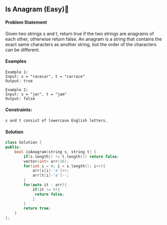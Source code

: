 ## Is Anagram (Easy)🎯


#### Problem Statement

Given two strings s and t, return true if the two strings are anagrams of each other, otherwise return false.
An anagram is a string that contains the exact same characters as another string, but the order of the characters
can be different.

#### Examples

```
Example 1:
Input: s = "racecar", t = "carrace"
Output: true

Example 2:
Input: s = "jar", t = "jam"
Output: false
```

#### Constraints:

```
s and t consist of lowercase English letters.
```

#### Solution

```cpp
class Solution {
public:
    bool isAnagram(string s, string t) {
        if(s.length() != t.length()) return false;
        vector<int> arr(26);
        for(int i = 0; i < s.length(); i++){
            arr[s[i]-'a']++;
            arr[t[i]-'a']--;
        }
        for(auto it : arr){
            if(it != 0){
             return false;
            }
        }
        return true;
    }
};
```
